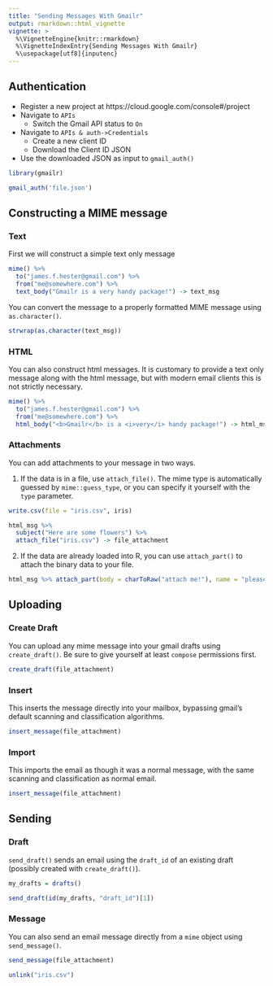 ```yaml
---
title: "Sending Messages With Gmailr"
output: rmarkdown::html_vignette
vignette: >
  %\VignetteEngine{knitr::rmarkdown}
  %\VignetteIndexEntry{Sending Messages With Gmailr}
  %\usepackage[utf8]{inputenc}
---
```


## Authentication

- Register a new project at https://cloud.google.com/console#/project
- Navigate to `APIs`
    - Switch the Gmail API status to `On`
- Navigate to `APIs & auth->Credentials`
    - Create a new client ID
    - Download the Client ID JSON
- Use the downloaded JSON as input to `gmail_auth()`

```r
library(gmailr)
```

```r
gmail_auth('file.json')
```

## Constructing a MIME message

### Text

First we will construct a simple text only message

```r
mime() %>%
  to("james.f.hester@gmail.com") %>%
  from("me@somewhere.com") %>%
  text_body("Gmailr is a very handy package!") -> text_msg
```

You can convert the message to a properly formatted MIME message using `as.character()`.

```r
strwrap(as.character(text_msg))
```

### HTML

You can also construct html messages.  It is customary to provide a text
only message along with the html message, but with modern email clients this is
not strictly necessary.

```r
mime() %>%
  to("james.f.hester@gmail.com") %>%
  from("me@somewhere.com") %>%
  html_body("<b>Gmailr</b> is a <i>very</i> handy package!") -> html_msg
```

### Attachments

You can add attachments to your message in two ways.

1. If the data is in a file, use `attach_file()`.  The mime type is
   automatically guessed by `mime::guess_type`, or you can specify it yourself
   with the `type` parameter.
```r
write.csv(file = "iris.csv", iris)

html_msg %>%
  subject("Here are some flowers") %>%
  attach_file("iris.csv") -> file_attachment
```

2. If the data are already loaded into R, you can use `attach_part()` to attach the binary data to your file.
```r
html_msg %>% attach_part(body = charToRaw("attach me!"), name = "please") -> simple_attachment
```

## Uploading
### Create Draft

You can upload any mime message into your gmail drafts using `create_draft()`.
Be sure to give yourself at least `compose` permissions first.

```r
create_draft(file_attachment)
```

### Insert

This inserts the message directly into your mailbox, bypassing gmail's default
scanning and classification algorithms.

```r
insert_message(file_attachment)
```

### Import

This imports the email as though it was a normal message, with the same
scanning and classification as normal email.

```r
insert_message(file_attachment)
```

## Sending

### Draft

`send_draft()` sends an email using the `draft_id` of an existing draft
(possibly created with `create_draft()`).

```r
my_drafts = drafts()

send_draft(id(my_drafts, "draft_id")[1])
```
### Message

You can also send an email message directly from a `mime` object using `send_message()`.

```r
send_message(file_attachment)
```

```r
unlink("iris.csv")
```
